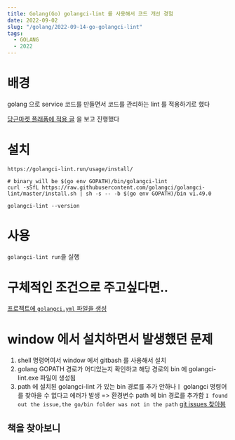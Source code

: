 ```yaml
---
title: Golang(Go) golangci-lint 를 사용해서 코드 개선 경험
date: 2022-09-02
slug: "/golang/2022-09-14-go-golangci-lint"
tags:
  - GOLANG
  - 2022
---
```


# 배경
golang 으로 service 코드를 만들면서
코드를 관리하는 lint 를 적용하기로 했다

[당근마켓 플래폼에 적용 글](https://medium.com/daangn/golangci-lint%EB%A5%BC-%EC%9D%B4%EC%9A%A9%ED%95%98%EC%97%AC-%EC%BD%94%EB%94%A9-%EC%8A%A4%ED%83%80%EC%9D%BC%EC%9D%84-%ED%9A%A8%EA%B3%BC%EC%A0%81%EC%9C%BC%EB%A1%9C-%EA%B4%80%EB%A6%AC%ED%95%98%EA%B8%B0-4bd0e24e1bbd)
을 보고 진행했다

# 설치

`https://golangci-lint.run/usage/install/`

```
# binary will be $(go env GOPATH)/bin/golangci-lint
curl -sSfL https://raw.githubusercontent.com/golangci/golangci-lint/master/install.sh | sh -s -- -b $(go env GOPATH)/bin v1.49.0

golangci-lint --version
```
# 사용
 `golangci-lint run`을 실행

# 구체적인 조건으로 주고싶다면..
 [프로젝트에 `golangci.yml` 파일을 생성](https://golangci-lint.run/usage/configuration/)

# window 에서 설치하면서 발생했던 문제
1. shell 명령어여서 window 에서 gitbash 를 사용해서 설치
2. golang GOPATH 경로가 어디있는지 확인하고 해당 경로의 bin 에 golangci-lint.exe 파일이 생성됨
3. path 에 설치된 golangci-lint 가 있는 bin 경로를 추가 안하나ㅣ golangci 명령어를 찾아을 수 없다고 에러가 발생
=> 환경변수 path 에 bin 경로를 추가함
    `I found out the issue,the go/bin folder was not in the path`
    [git issues 찾아봄](https://github.com/golangci/golangci-lint/issues/648)


## 책을 찾아보니
